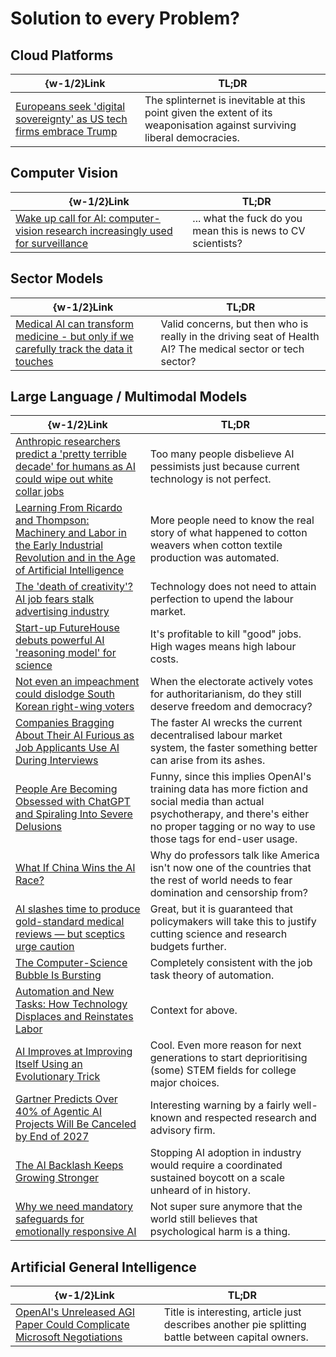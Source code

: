 #   Solution to every Problem?

##  Cloud Platforms

|  \{w-1/2\}Link  |  TL;DR  |
|  ----  |  ----  |
|  [Europeans seek 'digital sovereignty' as US tech firms embrace Trump](https://www.reuters.com/business/media-telecom/europeans-seek-digital-sovereignty-us-tech-firms-embrace-trump-2025-06-21)  |  The splinternet is inevitable at this point given the extent of its weaponisation against surviving liberal democracies.  |

##  Computer Vision

|  \{w-1/2\}Link  |  TL;DR  |
|  ----  |  ----  |
|  [Wake up call for AI: computer-vision research increasingly used for surveillance](https://www.nature.com/articles/d41586-025-01745-1)  |  ... what the fuck do you mean this is news to CV scientists?  |

##  Sector Models

|  \{w-1/2\}Link  |  TL;DR  |
|  ----  |  ----  |
|  [Medical AI can transform medicine - but only if we carefully track the data it touches](https://www.nature.com/articles/d41586-025-01946-8)  |  Valid concerns, but then who is really in the driving seat of Health AI? The medical sector or tech sector?  |

##  Large Language / Multimodal Models

|  \{w-1/2\}Link  |  TL;DR  |
|  ----  |  ----  |
|  [Anthropic researchers predict a 'pretty terrible decade' for humans as AI could wipe out white collar jobs](https://old.reddit.com/r/Futurology/comments/1l5spw3/anthropic_researchers_predict_a_pretty_terrible)  |  Too many people disbelieve AI pessimists just because current technology is not perfect.  |
|  [Learning From Ricardo and Thompson: Machinery and Labor in the Early Industrial Revolution and in the Age of Artificial Intelligence](https://www.annualreviews.org/content/journals/10.1146/annurev-economics-091823-025129)  |  More people need to know the real story of what happened to cotton weavers when cotton textile production was automated.  |
|  [The 'death of creativity'? AI job fears stalk advertising industry](https://www.theguardian.com/technology/2025/jun/09/ai-advertising-industry-google-facebook-meta-ads)  |  Technology does not need to attain perfection to upend the labour market.  |
|  [Start-up FutureHouse debuts powerful AI 'reasoning model' for science](https://www.nature.com/articles/d41586-025-01753-1)  |  It's profitable to kill "good" jobs. High wages means high labour costs.  |
|  [Not even an impeachment could dislodge South Korean right-wing voters](https://www.channelnewsasia.com/commentary/south-korea-election-lee-jae-myung-democracy-polarisation-yoon-suk-yeol-5168856)  |  When the electorate actively votes for authoritarianism, do they still deserve freedom and democracy?  |
|  [Companies Bragging About Their AI Furious as Job Applicants Use AI During Interviews](https://futurism.com/companies-bragging-ai-job-applicants)  |  The faster AI wrecks the current decentralised labour market system, the faster something better can arise from its ashes.  |
|  [People Are Becoming Obsessed with ChatGPT and Spiraling Into Severe Delusions](https://futurism.com/chatgpt-mental-health-crises)  |  Funny, since this implies OpenAI's training data has more fiction and social media than actual psychotherapy, and there's either no proper tagging or no way to use those tags for end-user usage.  |
|  [What If China Wins the AI Race?](https://www.foreignaffairs.com/united-states/what-if-china-wins-ai-race)  |  Why do professors talk like America isn't now one of the countries that the rest of world needs to fear domination and censorship from?  |
|  [AI slashes time to produce gold-standard medical reviews — but sceptics urge caution](https://www.nature.com/articles/d41586-025-01942-y)  |  Great, but it is guaranteed that policymakers will take this to justify cutting science and research budgets further.  |
|  [The Computer-Science Bubble Is Bursting](https://www.theatlantic.com/economy/archive/2025/06/computer-science-bubble-ai/683242)  |  Completely consistent with the job task theory of automation.  |
|  [Automation and New Tasks: How Technology Displaces and Reinstates Labor](http://doi.org/10.1257/jep.33.2.3)  |  Context for above.  |
|  [AI Improves at Improving Itself Using an Evolutionary Trick](https://spectrum.ieee.org/evolutionary-ai-coding-agents)  |  Cool. Even more reason for next generations to start deprioritising (some) STEM fields for college major choices.  |
|  [Gartner Predicts Over 40% of Agentic AI Projects Will Be Canceled by End of 2027](https://www.gartner.com/en/newsroom/press-releases/2025-06-25-gartner-predicts-over-40-percent-of-agentic-ai-projects-will-be-canceled-by-end-of-2027)  |  Interesting warning by a fairly well-known and respected research and advisory firm.  |
|  [The AI Backlash Keeps Growing Stronger](https://www.wired.com/story/generative-ai-backlash)  |  Stopping AI adoption in industry would require a coordinated sustained boycott on a scale unheard of in history.  |
|  [Why we need mandatory safeguards for emotionally responsive AI](https://www.nature.com/articles/d41586-025-02031-w)  |  Not super sure anymore that the world still believes that psychological harm is a thing.  |

##  Artificial General Intelligence

|  \{w-1/2\}Link  |  TL;DR  |
|  ----  |  ----  |
|  [OpenAI's Unreleased AGI Paper Could Complicate Microsoft Negotiations](https://www.wired.com/story/openai-five-levels-agi-paper-microsoft-negotiations)  |  Title is interesting, article just describes another pie splitting battle between capital owners.  |
